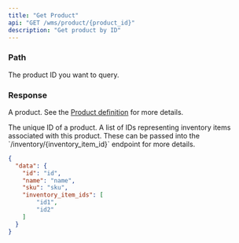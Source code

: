 ```yaml
---
title: "Get Product"
api: "GET /wms/product/{product_id}"
description: "Get product by ID"
---
```


<Snippet file="headers.mdx" />

### Path

<ParamField path="product_id" type="string" required>
  The product ID you want to query.
</ParamField>

### Response

<ResponseField name="data" type="object">

A product. See the [Product definition](/wms-api/products/info) for more details.

<Expandable title="Inventory Item" defaultOpen="true">

<ResponseField name="id" type="string">
  The unique ID of a product.
</ResponseField>

<ResponseField name="name" type="string">
</ResponseField>

<ResponseField name="sku" type="string or null">
</ResponseField>

<ResponseField name="inventory_item_ids" type="list of strings">
    A list of IDs representing inventory items associated with this product.
    These can be passed into the `/inventory/{inventory_item_id}` endpoint for more details.
</ResponseField>

</Expandable>

</ResponseField>

<ResponseExample>

```json Response
{
  "data": {
    "id": "id",
    "name": "name",
    "sku": "sku",
    "inventory_item_ids": [
        "id1",
        "id2"
    ]
  }
}
```

</ResponseExample>
